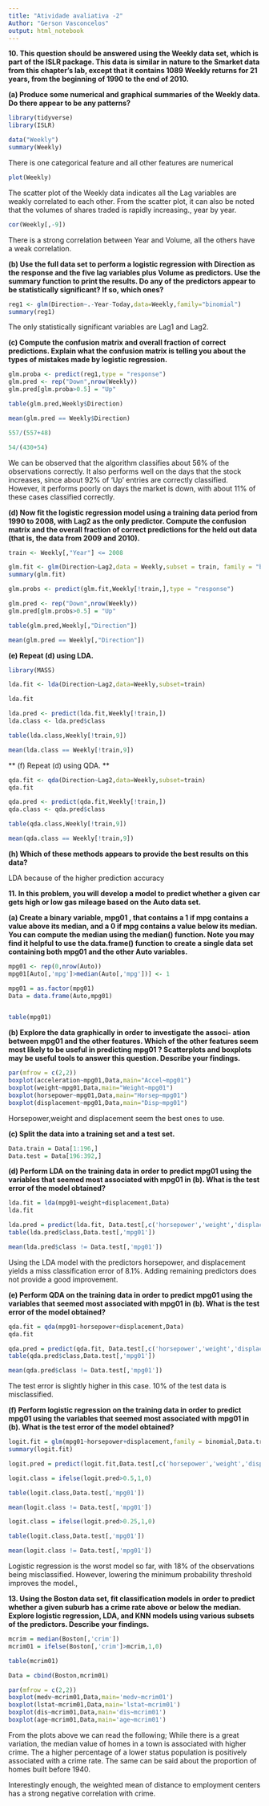```yaml
---
title: "Atividade avaliativa -2"
Author: "Gerson Vasconcelos"
output: html_notebook
---
```




**10. This question should be answered using the Weekly data set, which is part of the ISLR package. This data is similar in nature to the Smarket data from this chapter’s lab, except that it contains 1089 Weekly returns for 21 years, from the beginning of 1990 to the end of 2010.**  

**(a) Produce some numerical and graphical summaries of the Weekly data. Do there appear to be any patterns?**

```r
library(tidyverse)
library(ISLR)

data("Weekly")
summary(Weekly)

```
There is one categorical feature and  all other features are numerical
```r
plot(Weekly)
```


The scatter plot of the Weekly data indicates all the Lag variables are weakly correlated to each other. From the scatter plot, it can also be noted that the volumes of shares traded is rapidly increasing., year by year.

```r

cor(Weekly[,-9])
```

There is a strong correlation between Year and Volume, all the others have a weak correlation.


**(b) Use the full data set to perform a logistic regression with Direction as the response and the five lag variables plus Volume as predictors. Use the summary function to print the results. Do any of the predictors appear to be statistically significant? If so, which ones?**

```r
reg1 <- glm(Direction~.-Year-Today,data=Weekly,family="binomial")
summary(reg1)
```

The only statistically significant variables are Lag1 and Lag2.

**(c) Compute the confusion matrix and overall fraction of correct predictions. Explain what the confusion matrix is telling you about the types of mistakes made by logistic regression.**

```r
glm.proba <- predict(reg1,type = "response")
glm.pred <- rep("Down",nrow(Weekly))
glm.pred[glm.proba>0.5] = "Up"

table(glm.pred,Weekly$Direction)
```
```r
mean(glm.pred == Weekly$Direction)
```
```r
557/(557+48)
```
```r
54/(430+54)
```

We can be observed that the algorithm classifies about 56% of the observations correctly. It also performs well on the days that the stock increases, since about 92% of ‘Up’ entries are correctly classified. However, it performs poorly on days the market is down, with about 11% of these cases classified correctly.

**(d) Now fit the logistic regression model using a training data period from 1990 to 2008, with Lag2 as the only predictor. Compute the confusion matrix and the overall fraction of correct predictions for the held out data (that is, the data from 2009 and 2010).**

```r
train <- Weekly[,"Year"] <= 2008

glm.fit <- glm(Direction~Lag2,data = Weekly,subset = train, family = "binomial")
summary(glm.fit)
```

```r
glm.probs <- predict(glm.fit,Weekly[!train,],type = "response")

glm.pred <- rep("Down",nrow(Weekly))
glm.pred[glm.probs>0.5] = "Up"

table(glm.pred,Weekly[,"Direction"])
```
```r
mean(glm.pred == Weekly[,"Direction"])
```

**(e) Repeat (d) using LDA.**

```r
library(MASS)

lda.fit <- lda(Direction~Lag2,data=Weekly,subset=train)

lda.fit
```

```r
lda.pred <- predict(lda.fit,Weekly[!train,])
lda.class <- lda.pred$class

table(lda.class,Weekly[!train,9])
```

```r
mean(lda.class == Weekly[!train,9])
```

** (f) Repeat (d) using QDA. **

```r
qda.fit <- qda(Direction~Lag2,data=Weekly,subset=train)
qda.fit
```

```r
qda.pred <- predict(qda.fit,Weekly[!train,])
qda.class <- qda.pred$class

table(qda.class,Weekly[!train,9])
```

```r
mean(qda.class == Weekly[!train,9])
```

**(h) Which of these methods appears to provide the best results on this data?**

LDA because of the higher prediction accuracy


**11. In this problem, you will develop a model to predict whether a given car gets high or low gas mileage based on the Auto data set.**


**(a) Create a binary variable, mpg01 , that contains a 1 if mpg contains a value above its median, and a 0 if mpg contains a value below its median. You can compute the median using the median() function. Note you may find it helpful to use the data.frame() function to create a single data set containing both mpg01 and the other Auto variables.**

```r


mpg01 <- rep(0,nrow(Auto))
mpg01[Auto[,'mpg']>median(Auto[,'mpg'])] <- 1

mpg01 = as.factor(mpg01)
Data = data.frame(Auto,mpg01)


table(mpg01)
```

**(b) Explore the data graphically in order to investigate the associ- ation between mpg01 and the other features. Which of the other features seem most likely to be useful in predicting mpg01 ? Scatterplots and boxplots may be useful tools to answer this question. Describe your findings.**

```r
par(mfrow = c(2,2))
boxplot(acceleration~mpg01,Data,main="Accel~mpg01")
boxplot(weight~mpg01,Data,main="Weight~mpg01")
boxplot(horsepower~mpg01,Data,main="Horsep~mpg01")
boxplot(displacement~mpg01,Data,main="Disp~mpg01")
```

Horsepower,weight and displacement seem the best ones to use.

**(c) Split the data into a training set and a test set.**

```r
Data.train = Data[1:196,]
Data.test = Data[196:392,]
```


**(d) Perform LDA on the training data in order to predict mpg01 using the variables that seemed most associated with mpg01 in (b). What is the test error of the model obtained?**

```r
lda.fit = lda(mpg01~weight+displacement,Data)
lda.fit
```



```r
lda.pred = predict(lda.fit, Data.test[,c('horsepower','weight','displacement')] )
table(lda.pred$class,Data.test[,'mpg01'])
```


```r
mean(lda.pred$class != Data.test[,'mpg01'])
```

Using the LDA model with the predictors horsepower, and displacement yields a miss classification error of 8.1%. Adding remaining predictors does not provide a good improvement.


**(e) Perform QDA on the training data in order to predict mpg01 using the variables that seemed most associated with mpg01 in (b). What is the test error of the model obtained?**

```r
qda.fit = qda(mpg01~horsepower+displacement,Data)
qda.fit
```
```r
qda.pred = predict(qda.fit, Data.test[,c('horsepower','weight','displacement')] )
table(qda.pred$class,Data.test[,'mpg01'])
```


```r
mean(qda.pred$class != Data.test[,'mpg01'])
```

The test error is slightly higher in this case. 10% of the test data is misclassified.

**(f) Perform logistic regression on the training data in order to predict mpg01 using the variables that seemed most associated with mpg01 in (b). What is the test error of the model obtained?**
```r
logit.fit = glm(mpg01~horsepower+displacement,family = binomial,Data.train)
summary(logit.fit)
```

```r
logit.pred = predict(logit.fit,Data.test[,c('horsepower','weight','displacement')])

logit.class = ifelse(logit.pred>0.5,1,0)

table(logit.class,Data.test[,'mpg01'])
```

```r
mean(logit.class != Data.test[,'mpg01'])
```

```r
logit.class = ifelse(logit.pred>0.25,1,0)

table(logit.class,Data.test[,'mpg01'])
```

```r
mean(logit.class != Data.test[,'mpg01'])
```

Logistic regression is the worst model so far, with 18% of the observations being misclassified. However, lowering the minimum probability threshold improves the model.,

**13. Using the Boston data set, fit classification models in order to predict whether a given suburb has a crime rate above or below the median. Explore logistic regression, LDA, and KNN models using various subsets of the predictors. Describe your findings.**

```r
mcrim = median(Boston[,'crim'])
mcrim01 = ifelse(Boston[,'crim']>mcrim,1,0)  

table(mcrim01)
```



```r
Data = cbind(Boston,mcrim01)
```

```r
par(mfrow = c(2,2))
boxplot(medv~mcrim01,Data,main='medv~mcrim01')
boxplot(lstat~mcrim01,Data,main='lstat~mcrim01')
boxplot(dis~mcrim01,Data,main='dis~mcrim01')
boxplot(age~mcrim01,Data,main='age~mcrim01')
```

From the plots above we can read the following; While there is a great variation, the median value of homes in a town is associated with higher crime. The a higher percentage of a lower status population is positively associated with a crime rate. The same can be said about the proportion of homes built before 1940.

Interestingly enough, the weighted mean of distance to employment centers has a strong negative correlation with crime.




